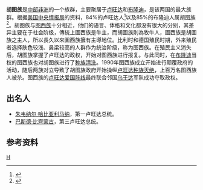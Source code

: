 {{ethnic group|
|image=[[File:Children_in_Virunga_National_Park.jpg|250px]]
|group=胡图族
|poptotal= 1850万
|popplace={{flag|卢旺达}}、{{flag|布隆迪}}、{{flag|刚果民主共和国}}
|rels=[[天主教|天主教]]、[[基督新教|基督新教]]、[[伊斯兰教|伊斯兰教]]
|langs=[[基隆迪语|基隆迪语]]、[[卢旺达语|卢旺达语]]、[[法语|法语]]
|related=[[图西族|图西族]]、[[特瓦族|特瓦族]]
}}
'''胡图族'''是[[中部非洲|中部非洲]]的一个族群，主要聚居于[[卢旺达|卢旺达]]和[[布隆迪|布隆迪]]，是该两国的最大族群。根据[[美国|美国]][[中央情报局|中央情报局]]的资料，84%的卢旺达人<ref name="ciarw">{{cite web| url = https://www.cia.gov/library/publications/the-world-factbook/geos/rw.html#People| title = Rwanda: People| accessdate = 2006-10-31| author = 世界概况| publisher = 美国中央情报局| archive-date = 2020-03-22| archive-url = https://web.archive.org/web/20200322081321/https://www.cia.gov/library/publications/the-world-factbook/geos/rw.html#People| dead-url = no}}</ref>以及85%的布隆迪人属胡图族<ref name="ciabi">{{cite web| url = https://www.cia.gov/library/publications/the-world-factbook/geos/by.html#People| title = Burundi: People| accessdate = 2006-10-31| author = 世界概况| publisher = 美国中央情报局| archive-date = 2018-01-28| archive-url = https://web.archive.org/web/20180128152115/https://www.cia.gov/library/publications/the-world-factbook/geos/by.html#People| dead-url = no}}</ref>。胡图族与[[图西族|图西族]]十分相近，他们的语言、体格和文化都没有很大的分别，其差异主要在于社会阶级，傳統上圖西族是牛主，而胡圖族則為牧牛人，圖西族是胡圖族之主人，所以長久以來圖西族擁有主導地位。比利时和德国殖民时期，外来殖民者选择肤色较浅、鼻梁较高的人群作为统治阶级，称为图西族。在殖民主义消失后，胡图族掌握了卢旺达的政权，开始对图西族进行报复。与此同时，在[[布隆迪|布隆迪]]当权的图西族也对胡图族进行了[[种族清洗|种族清洗]]。1990年图西族成立开始进行颠覆政府的活动，随后两族对立导致了胡图族政府开始操纵[[卢旺达种族灭绝|卢旺达种族灭绝]]，上百万名图西族人被杀。图西族的[[卢旺达爱国阵线|卢旺达爱国阵线]]最终联合邻国[[乌干达|乌干达]]军队成功夺取政权。

== 出名人 ==
*[[朱韦纳尔·哈比亚利马纳|朱韦纳尔·哈比亚利马纳]]，第一卢旺达总统。
*[[巴斯德·比齊蒙古|巴斯德·比齊蒙古]]，第三卢旺达总统。

== 参考资料 ==
{{reflist}}

{{Authority control}}
{{族群小作品}}

[[Category:班圖人|H]]